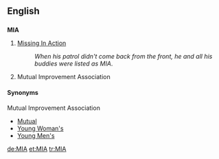 {{see|mia}}
==English==
==={{initialism}}===
'''MIA'''

#[[missing in action|Missing In Action]]
#:''When his patrol didn't come back from the front, he and all his buddies were listed as MIA''.
# {{Mormon}} Mutual Improvement Association

==== Synonyms ====
;Mutual Improvement Association
* [[Mutual]]
* [[w:Young Woman's Organization|Young Woman's]]
* [[w:Young Men's Organization|Young Men's]]


[[de:MIA]]
[[et:MIA]]
[[tr:MIA]]